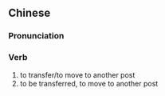 {{also|调任}}
==Chinese==
{{zh-forms|s=调任}}

===Pronunciation===
{{zh-pron
|m=diàorèn
|c=diu6 jam6
|cat=v
}}

===Verb===
{{zh-verb}}

# to transfer/to move to another post
# to be transferred, to move to another post